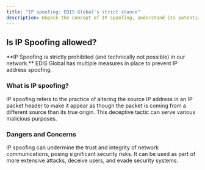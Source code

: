 ```yaml
---
title: "IP spoofing: EDIS Global's strict stance"
description: Unpack the concept of IP spoofing, understand its potential dangers, and learn about EDIS Global's strict stance against this malicious practice.
---
```


## Is IP Spoofing allowed?

<Warning>
  **IP Spoofing is strictly prohibited (and technically not possible) in our
  network.** EDIS Global has multiple measures in place to prevent IP address
  spoofing.
</Warning>

### What is IP spoofing?

IP spoofing refers to the practice of altering the source IP address in an IP packet header to make it appear as though the packet is coming from a different source than its true origin. This deceptive tactic can serve various malicious purposes.

### Dangers and Concerns

IP spoofing can undermine the trust and integrity of network communications, posing significant security risks. It can be used as part of more extensive attacks, deceive users, and evade security systems.
